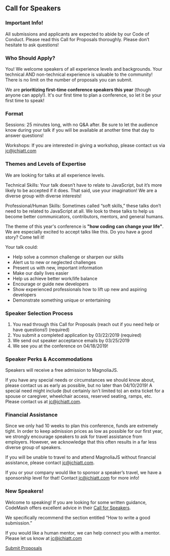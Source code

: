 
<Card mx="10%" my="48px">

## Call for Speakers

### Important Info!

All submissions and applicants are expected to abide by our <Link to="/codeofconduct">Code of Conduct</Link>.
Please read this Call for Proposals thoroughly. Please don’t hesitate to ask questions!

### Who Should Apply?

You! We welcome speakers of all experience levels and backgrounds.
Your technical AND non-technical experience is valuable to the community!
There is no limit on the number of proposals you can submit.

We are **prioritizing first-time conference speakers this year** (though anyone can apply!). It's our first time to plan a conference, so let it be your first time to speak!

### Format

Sessions: 25 minutes long, with no Q&A after. Be sure to let the audience know during your talk if you will be available at another time that day to answer questions!

Workshops: If you are interested in giving a workshop, please contact us via <a href="mailto:jc+magnoliajs@jchiatt.com">jc@jchiatt.com</a>

### Themes and Levels of Expertise

We are looking for talks at all experience levels.

Technical Skills: Your talk doesn’t have to relate to JavaScript, but it’s more likely to be accepted if it does.
That said, use your imagination! We are a diverse group with diverse interests!

Professional/Human Skills: Sometimes called “soft skills,” these talks don’t need to be related to JavaScript at all.
We look to these talks to help us become better communicators, contributors, mentors, and general humans.

The theme of this year's conference is **"how coding can change your life"**. We are especially excited to accept talks like this. Do you have a good story? Come tell it!

Your talk could:

- Help solve a common challenge or sharpen our skills
- Alert us to new or neglected challenges
- Present us with new, important information
- Make our daily lives easier
- Help us achieve better work/life balance
- Encourage or guide new developers
- Show experienced professionals how to lift up new and aspiring developers
- Demonstrate something unique or entertaining

### Speaker Selection Process

1.  You read through this Call for Proposals (reach out if you need help or have questions!) (required)
1.  You submit a completed application by 03/22/2019 (required)
1.  We send out speaker acceptance emails by 03/25/2019
1.  We see you at the conference on 04/18/2019!

### Speaker Perks & Accommodations

Speakers will receive a free admission to MagnoliaJS.

If you have any special needs or circumstances we should know about, please contact us as early as possible,
but no later than 04/10/2019! A special need might include (but certainly isn’t limited to)
an extra ticket for a spouse or caregiver, wheelchair access, reserved seating, ramps, etc.
Please contact us at <a href="mailto:jc+magnoliajs@jchiatt.com">jc@jchiatt.com</a>.

### Financial Assistance

Since we only had 10 weeks to plan this conference, funds are extremely tight.
In order to keep admission prices as low as possible for our first year, we strongly encourage speakers
to ask for travel assistance from employers. However, we acknowledge that this often results in a far less
diverse group of speakers.

If you will be unable to travel to and attend MagnoliaJS without financial assistance,
please contact <a href="mailto:jc+magnoliajs@jchiatt.com">jc@jchiatt.com</a>.

If you or your company would like to sponsor a speaker’s travel, we have a sponsorship level for that!
Contact <a href="mailto:jc+magnoliajssponsor@jchiatt.com">jc@jchiatt.com</a> for more info!

### New Speakers!

Welcome to speaking! If you are looking for some written guidance, CodeMash offers excellent advice
in their <a href="http://www.codemash.org/call-speakers/" target="_blank" rel="noopener noreferrer">Call for Speakers</a>.

We specifically recommend the section entitled “How to write a good submission.”

If you would like a human mentor, we can help connect you with a mentor.
Please let us know at <a href="mailto:jc+magnoliajs@jchiatt.com">jc@jchiatt.com</a>

<a href="https://www.papercall.io/magnoliajs" target="_blank" rel="noopener noreferrer">Submit Proposals</a>

</Card>
